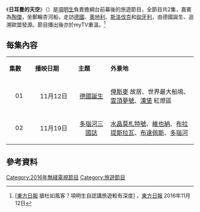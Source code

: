 {{無綫節目
| 中文節目名=日耳曼的天空
| 英文節目名={{lang|en|Under Germanic Sky}}
| 圖片=
| 無綫電視J5台首播日期=2016年11月12日－11月19日
| 無綫電視J5台首播時間=逢星期六 20:00－20:30（連廣告）
| 監製=[[項明生|項明生]]
| 節目策劃=[[項明生|項明生]]
| 撰稿=[[項明生|項明生]]
| 攝影=[[李英傑|李英傑]]
| 編導=[[李英傑|李英傑]]
| 集數=2
| 類型=旅遊
| 主持=[[項明生|項明生]]、[[陶傑|陶傑]]
| 網頁=http://mytv.tvb.com/tc/ed_autolatestcatchupprogrammeview/undergermanicsky/281394
}}
《'''日耳曼的天空'''》（{{lang-en|'''Under Germanic Sky'''}}）是[[項明生|項明生]]負責擔綱台前幕後的旅遊節目，全節目共2集，嘉賓為[[陶傑|陶傑]]，坐郵輪杏河船，走訪[[德國|德國]]、[[奧地利|奧地利]]、[[斯洛伐克|斯洛伐克]]和[[匈牙利|匈牙利]]，由德國誕生、追溯歐盟發源。節目播出後亦於myTV重溫。<ref>[http://hk.on.cc/hk/bkn/cnt/entertainment/20161112/bkn-20161112211048114-1112_00862_001.html [東方日報] 搶杜如風客？項明生自認講旅遊較有深度] {{Wayback|url=http://hk.on.cc/hk/bkn/cnt/entertainment/20161112/bkn-20161112211048114-1112_00862_001.html |date=20180922123742 }}，[[東方日報|東方日報]] 2016年11月12日</ref>

==每集內容==
{|class="wikitable" style="width:55%; font-size: 14px;"
|- style="background:cornflowerblue; color:white" align=center
|style="width:5%"|'''集數'''||style="width:10%"|'''播映日期'''||style="width:7.5%"|'''主題'''||style="width:20%"|'''外景地'''
|-
|align=center| 01 ||align=center| 11月12日 ||align=center|[[德國誕生|德國誕生]]||[[俾斯麥|俾斯麥]] 故居、世界最大船塢、[[雲頂夢號|雲頂夢號]]、[[漢堡|漢堡]] 紅燈區
|-
|align=center| 02 ||align=center| 11月19日 ||align=center|[[多瑙河三國誌|多瑙河三國誌]]||[[水晶莫札特號|水晶莫札特號]]、[[維也納|維也納]]、[[布拉提斯拉瓦|布拉提斯拉瓦]]、[[布達佩斯|布達佩斯]]、[[多瑙河|多瑙河]]
|}

==參考資料==
{{reflist}}

[[Category:2016年無綫電視節目|Category:2016年無綫電視節目]]
[[Category:旅遊節目|Category:旅遊節目]]